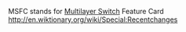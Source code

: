 MSFC stands for [[Multilayer Switch]] Feature Card
http://en.wiktionary.org/wiki/Special:Recentchanges